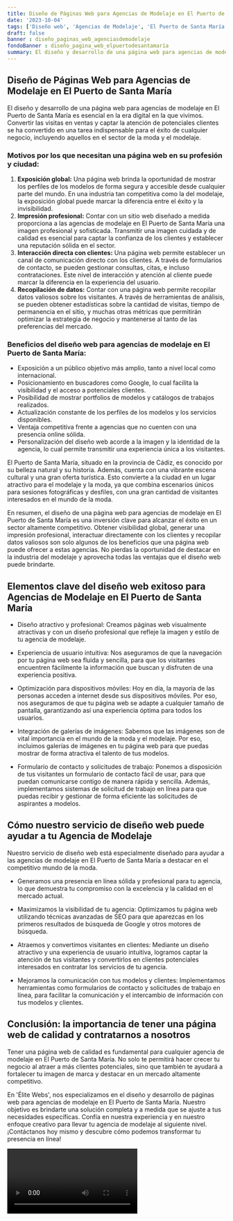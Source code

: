 ```yaml
---
title: Diseño de Páginas Web para Agencias de Modelaje en El Puerto de Santa María
date: '2023-10-04'
tags: ['Diseño web', 'Agencias de Modelaje', 'El Puerto de Santa María']
draft: false
banner : diseño_paginas_web_agenciasdemodelaje
fondoBanner : diseño_pagina_web_elpuertodesantamaría
summary: El diseño y desarrollo de una página web para agencias de modelaje en El Puerto de Santa María es esencial en la era digital en la que vivimos. Convertir las visitas en ventas y captar la atención de potenciales clientes se ha convertido en una tarea indispensable para el éxito de cualquier negocio, incluyendo aquellos en el sector de la moda y el modelaje. 
---
```


## Diseño de Páginas Web para Agencias de Modelaje en El Puerto de Santa María

El diseño y desarrollo de una página web para agencias de modelaje en El Puerto de Santa María es esencial en la era digital en la que vivimos. Convertir las visitas en ventas y captar la atención de potenciales clientes se ha convertido en una tarea indispensable para el éxito de cualquier negocio, incluyendo aquellos en el sector de la moda y el modelaje. 

### Motivos por los que necesitan una página web en su profesión y ciudad:
1. **Exposición global:** Una página web brinda la oportunidad de mostrar los perfiles de los modelos de forma segura y accesible desde cualquier parte del mundo. En una industria tan competitiva como la del modelaje, la exposición global puede marcar la diferencia entre el éxito y la invisibilidad.
2. **Impresión profesional:** Contar con un sitio web diseñado a medida proporciona a las agencias de modelaje en El Puerto de Santa María una imagen profesional y sofisticada. Transmitir una imagen cuidada y de calidad es esencial para captar la confianza de los clientes y establecer una reputación sólida en el sector.
3. **Interacción directa con clientes:** Una página web permite establecer un canal de comunicación directo con los clientes. A través de formularios de contacto, se pueden gestionar consultas, citas, e incluso contrataciones. Este nivel de interacción y atención al cliente puede marcar la diferencia en la experiencia del usuario.
4. **Recopilación de datos:** Contar con una página web permite recopilar datos valiosos sobre los visitantes. A través de herramientas de análisis, se pueden obtener estadísticas sobre la cantidad de visitas, tiempo de permanencia en el sitio, y muchas otras métricas que permitirán optimizar la estrategia de negocio y mantenerse al tanto de las preferencias del mercado.

### Beneficios del diseño web para agencias de modelaje en El Puerto de Santa María:
- Exposición a un público objetivo más amplio, tanto a nivel local como internacional.
- Posicionamiento en buscadores como Google, lo cual facilita la visibilidad y el acceso a potenciales clientes.
- Posibilidad de mostrar portfolios de modelos y catálogos de trabajos realizados.
- Actualización constante de los perfiles de los modelos y los servicios disponibles.
- Ventaja competitiva frente a agencias que no cuenten con una presencia online sólida.
- Personalización del diseño web acorde a la imagen y la identidad de la agencia, lo cual permite transmitir una experiencia única a los visitantes.

El Puerto de Santa María, situado en la provincia de Cádiz, es conocido por su belleza natural y su historia. Además, cuenta con una vibrante escena cultural y una gran oferta turística. Esto convierte a la ciudad en un lugar atractivo para el modelaje y la moda, ya que combina escenarios únicos para sesiones fotográficas y desfiles, con una gran cantidad de visitantes interesados en el mundo de la moda.

En resumen, el diseño de una página web para agencias de modelaje en El Puerto de Santa María es una inversión clave para alcanzar el éxito en un sector altamente competitivo. Obtener visibilidad global, generar una impresión profesional, interactuar directamente con los clientes y recopilar datos valiosos son solo algunos de los beneficios que una página web puede ofrecer a estas agencias. No pierdas la oportunidad de destacar en la industria del modelaje y aprovecha todas las ventajas que el diseño web puede brindarte.

<GifSeo />

<Cta />

## Elementos clave del diseño web exitoso para Agencias de Modelaje en El Puerto de Santa María

- Diseño atractivo y profesional: Creamos páginas web visualmente atractivas y con un diseño profesional que refleje la imagen y estilo de tu agencia de modelaje.

- Experiencia de usuario intuitiva: Nos aseguramos de que la navegación por tu página web sea fluida y sencilla, para que los visitantes encuentren fácilmente la información que buscan y disfruten de una experiencia positiva.

- Optimización para dispositivos móviles: Hoy en día, la mayoría de las personas acceden a internet desde sus dispositivos móviles. Por eso, nos aseguramos de que tu página web se adapte a cualquier tamaño de pantalla, garantizando así una experiencia óptima para todos los usuarios.

- Integración de galerías de imágenes: Sabemos que las imágenes son de vital importancia en el mundo de la moda y el modelaje. Por eso, incluimos galerías de imágenes en tu página web para que puedas mostrar de forma atractiva el talento de tus modelos.

- Formulario de contacto y solicitudes de trabajo: Ponemos a disposición de tus visitantes un formulario de contacto fácil de usar, para que puedan comunicarse contigo de manera rápida y sencilla. Además, implementamos sistemas de solicitud de trabajo en línea para que puedas recibir y gestionar de forma eficiente las solicitudes de aspirantes a modelos.

## Cómo nuestro servicio de diseño web puede ayudar a tu Agencia de Modelaje

Nuestro servicio de diseño web está especialmente diseñado para ayudar a las agencias de modelaje en El Puerto de Santa María a destacar en el competitivo mundo de la moda. 

- Generamos una presencia en línea sólida y profesional para tu agencia, lo que demuestra tu compromiso con la excelencia y la calidad en el mercado actual.

- Maximizamos la visibilidad de tu agencia: Optimizamos tu página web utilizando técnicas avanzadas de SEO para que aparezcas en los primeros resultados de búsqueda de Google y otros motores de búsqueda.

- Atraemos y convertimos visitantes en clientes: Mediante un diseño atractivo y una experiencia de usuario intuitiva, logramos captar la atención de tus visitantes y convertirlos en clientes potenciales interesados en contratar los servicios de tu agencia.

- Mejoramos la comunicación con tus modelos y clientes: Implementamos herramientas como formularios de contacto y solicitudes de trabajo en línea, para facilitar la comunicación y el intercambio de información con tus modelos y clientes.

## Conclusión: la importancia de tener una página web de calidad y contratarnos a nosotros

Tener una página web de calidad es fundamental para cualquier agencia de modelaje en El Puerto de Santa María. No solo te permitirá hacer crecer tu negocio al atraer a más clientes potenciales, sino que también te ayudará a fortalecer tu imagen de marca y destacar en un mercado altamente competitivo.

En 'Élite Webs', nos especializamos en el diseño y desarrollo de páginas web para agencias de modelaje en El Puerto de Santa María. Nuestro objetivo es brindarte una solución completa y a medida que se ajuste a tus necesidades específicas. Confía en nuestra experiencia y en nuestro enfoque creativo para llevar tu agencia de modelaje al siguiente nivel. ¡Contáctanos hoy mismo y descubre cómo podemos transformar tu presencia en línea!

<Video />

<CtaBot job='Agencias de Modelaje' city='El Puerto de Santa María'/>

<Gmaps query='El Puerto de Santa María+españa+maps' />